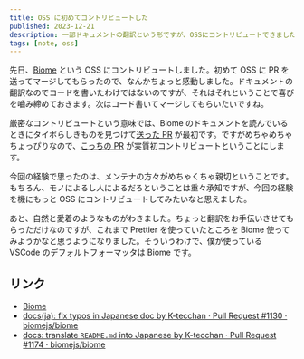 ```yaml
---
title: OSS に初めてコントリビュートした
published: 2023-12-21
description: 一部ドキュメントの翻訳という形ですが、OSSにコントリビュートできました。うれしかったです。
tags: [note, oss]
---
```


先日、[Biome][1] という OSS にコントリビュートしました。初めて OSS に PR を送ってマージしてもらったので、なんかちょっと感動しました。ドキュメントの翻訳なのでコードを書いたわけではないのですが、それはそれということで喜びを嚙み締めておきます。次はコード書いてマージしてもらいたいですね。

厳密なコントリビュートという意味では、Biome のドキュメントを読んでいるときにタイポらしきものを見つけて[送った PR][2] が最初です。ですがめちゃめちゃちょっぴりなので、[こっちの PR][3] が実質初コントリビュートということにします。

今回の経験で思ったのは、メンテナの方々がめちゃくちゃ親切ということです。もちろん、モノによるし人によるだろということは重々承知ですが、今回の経験を機にもっと OSS にコントリビュートしてみたいなと思えました。

あと、自然と愛着のようなものがわきました。ちょっと翻訳をお手伝いさせてもらっただけなのですが、これまで Prettier を使っていたところを Biome 使ってみようかなと思うようになりました。そういうわけで、僕が使っている VSCode のデフォルトフォーマッタは Biome です。

## リンク

- [Biome][1]
- [docs(ja): fix typos in Japanese doc by K-tecchan · Pull Request #1130 · biomejs/biome][2]
- [docs: translate `README.md` into Japanese by K-tecchan · Pull Request #1174 · biomejs/biome][3]

[1]: https://biomejs.dev/
[2]: https://github.com/biomejs/biome/pull/1130
[3]: https://github.com/biomejs/biome/pull/1174
